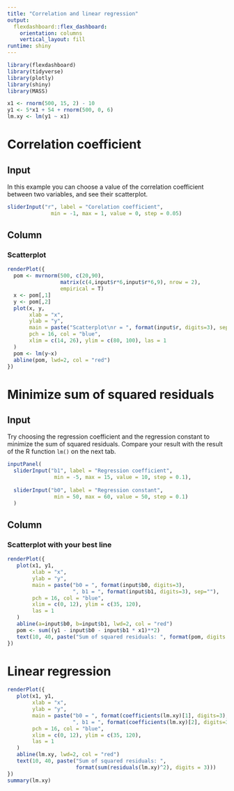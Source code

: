 ```yaml
---
title: "Correlation and linear regression"
output: 
  flexdashboard::flex_dashboard:
    orientation: columns
    vertical_layout: fill
runtime: shiny
---
```


```r
library(flexdashboard)
library(tidyverse)
library(plotly)
library(shiny)
library(MASS)

x1 <- rnorm(500, 15, 2) - 10
y1 <- 5*x1 + 54 + rnorm(500, 0, 6)
lm.xy <- lm(y1 ~ x1)
```

Correlation coefficient
=======================

Input {.sidebar}
-------------------


In this example you can choose a value of the correlation coefficient between two variables, and see their scatterplot.

```r
sliderInput("r", label = "Corelation coefficient",
              min = -1, max = 1, value = 0, step = 0.05)
```


Column
---------------------

### Scatterplot

```r
renderPlot({
  pom <- mvrnorm(500, c(20,90), 
                 matrix(c(4,input$r*6,input$r*6,9), nrow = 2), 
                 empirical = T)
  x <- pom[,1]
  y <- pom[,2]
  plot(x, y,
       xlab = "x",
       ylab = "y",
       main = paste("Scatterplot\nr = ", format(input$r, digits=3), sep=""),
       pch = 16, col = "blue",
       xlim = c(14, 26), ylim = c(80, 100), las = 1
  )
  pom <- lm(y~x)
  abline(pom, lwd=2, col = "red")
})
```

Minimize sum of squared residuals
=================================

Input {.sidebar data-width=300}
-------------------

Try choosing the regression coefficient and the regression constant to minimize the sum of squared residuals. Compare your result with the result of the R function `lm()` on the next tab.

```r

inputPanel(
  sliderInput("b1", label = "Regression coefficient", 
               min = -5, max = 15, value = 10, step = 0.1),
  
  sliderInput("b0", label = "Regression constant",
               min = 50, max = 60, value = 50, step = 0.1)
  )
```

Column {data-width=700}
---------------------

### Scatterplot with your best line

```r
renderPlot({
   plot(x1, y1,
        xlab = "x",
        ylab = "y",
        main = paste("b0 = ", format(input$b0, digits=3), 
                     ", b1 = ", format(input$b1, digits=3), sep=""),
        pch = 16, col = "blue",
        xlim = c(0, 12), ylim = c(35, 120), 
        las = 1
   )
   abline(a=input$b0, b=input$b1, lwd=2, col = "red")
   pom <- sum((y1 - input$b0 - input$b1 * x1)**2)
   text(10, 40, paste("Sum of squared residuals: ", format(pom, digits = 3)))
})
```

Linear regression
===============================

```r
renderPlot({
   plot(x1, y1,
        xlab = "x",
        ylab = "y",
        main = paste("b0 = ", format(coefficients(lm.xy)[1], digits=3), 
                     ", b1 = ", format(coefficients(lm.xy)[2], digits=3), sep=""),
        pch = 16, col = "blue",
        xlim = c(0, 12), ylim = c(35, 120), 
        las = 1
   )
   abline(lm.xy, lwd=2, col = "red")
   text(10, 40, paste("Sum of squared residuals: ",
                      format(sum(residuals(lm.xy)^2), digits = 3)))
})
summary(lm.xy)
```





